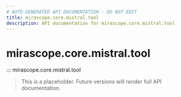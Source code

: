 ```yaml
---
# AUTO-GENERATED API DOCUMENTATION - DO NOT EDIT
title: mirascope.core.mistral.tool
description: API documentation for mirascope.core.mistral.tool
---
```


# mirascope.core.mistral.tool

::: mirascope.core.mistral.tool

> This is a placeholder. Future versions will render full API documentation.
